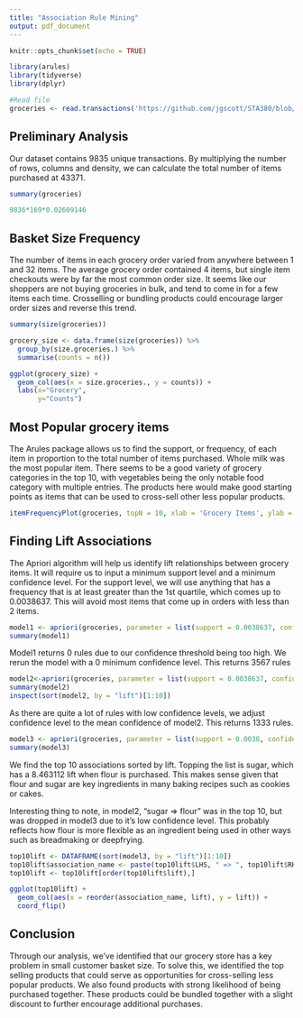 ---
title: "Association Rule Mining"
output: pdf_document
---
```{r setup, include=FALSE}
knitr::opts_chunk$set(echo = TRUE)
```

```{r, echo=FALSE, warning=FALSE, message=FALSE, fig.align="center"}
library(arules)
library(tidyverse)
library(dplyr)

#Read file
groceries <- read.transactions('https://github.com/jgscott/STA380/blob/master/data/groceries.txt', sep = ",")
```

## Preliminary Analysis
Our dataset contains 9835 unique transactions. By multiplying the number of rows, columns and density, we can calculate the total number of items purchased at 43371.

```{r, echo=FALSE, warning=FALSE, message=FALSE,fig.align="center"}
summary(groceries)

9836*169*0.02609146
```

## Basket Size Frequency

The number of items in each grocery order varied from anywhere between 1 and 32 items. The average grocery order contained 4 items, but single item checkouts were by far the most common order size. It seems like our shoppers are not buying groceries in bulk, and tend to come in for a few items each time. Crosselling or bundling products could encourage larger order sizes and reverse this trend. 

```{r, echo=FALSE, warning=FALSE, message=FALSE,fig.align="center"}
summary(size(groceries))

grocery_size <- data.frame(size(groceries)) %>%
  group_by(size.groceries.) %>%
  summarise(counts = n())

ggplot(grocery_size) + 
  geom_col(aes(x = size.groceries., y = counts)) + 
  labs(x="Grocery",
       y="Counts")
```

## Most Popular grocery items

The Arules package allows us to find the support, or frequency, of each item in proportion to the total number of items purchased. Whole milk was the most popular item. There seems to be a good variety of grocery categories in the top 10, with vegetables being the only notable food category with multiple entries. The products here would make good starting points as items that can be used to cross-sell other less popular products.

```{r, echo=FALSE, warning=FALSE, message=FALSE,fig.align="center"}
itemFrequencyPlot(groceries, topN = 10, xlab = 'Grocery Items', ylab = 'Support')
```
## Finding Lift Associations

The Apriori algorithm will help us identify lift relationships between grocery items. It will require us to input a minimum support level and a minimum confidence level. For the support level, we will use anything that has a frequency that is at least greater than the 1st quartile, which comes up to 0.0038637. This will avoid most items that come up in orders with less than 2 items.

```{r, echo=FALSE, warning=FALSE, message=FALSE,fig.align="center"}

model1 <- apriori(groceries, parameter = list(support = 0.0038637, confidence = 0.8))
summary(model1)
```
Model1 returns 0 rules due to our confidence threshold being too high. We rerun the model with a 0 minimum confidence level. This returns 3567 rules 

```{r, echo=FALSE, warning=FALSE, message=FALSE,fig.align="center"}
model2<-apriori(groceries, parameter = list(support = 0.0038637, confidence = 0))
summary(model2)
inspect(sort(model2, by = "lift")[1:10])
```

As there are quite a lot of rules with low confidence levels, we adjust confidence level to the mean confidence of model2. This returns 1333 rules.

```{r, echo=FALSE, warning=FALSE, message=FALSE,fig.align="center"}
model3 <- apriori(groceries, parameter = list(support = 0.0038, confidence = 0.21473))
summary(model3)
```

We find the top 10 associations sorted by lift. Topping the list is sugar, which has a 8.463112 lift when flour is purchased. This makes sense given that flour and sugar are key ingredients in many baking recipes such as cookies or cakes. 

Interesting thing to note, in model2, "sugar => flour" was in the top 10, but was dropped in model3 due to it's low confidence level. This probably reflects how flour is more flexible as an ingredient being used in other ways such as breadmaking or deepfrying. 

```{r, echo=FALSE, warning=FALSE, message=FALSE,fig.align="center"}
top10lift <- DATAFRAME(sort(model3, by = "lift")[1:10])
top10lift$association_name <- paste(top10lift$LHS, " => ", top10lift$RHS)
top10lift <- top10lift[order(top10lift$lift),]

ggplot(top10lift) + 
  geom_col(aes(x = reorder(association_name, lift), y = lift)) + 
  coord_flip()
```

## Conclusion
Through our analysis, we've identified that our grocery store has a key problem in small customer basket size. To solve this, we identified the top selling products that could serve as opportunities for cross-selling less popular products. We also found products with strong likelihood of being purchased together. These products could be bundled together with a slight discount to further encourage additional purchases.
